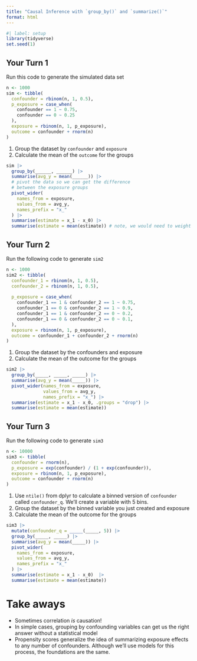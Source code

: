 ```yaml
---
title: "Causal Inference with `group_by()` and `summarize()`"
format: html
---
```


```r
#| label: setup
library(tidyverse)
set.seed(1)
```

## Your Turn 1

Run this code to generate the simulated data set

```r
n <- 1000 
sim <- tibble(
  confounder = rbinom(n, 1, 0.5),
  p_exposure = case_when(
    confounder == 1 ~ 0.75,
    confounder == 0 ~ 0.25
  ),
  exposure = rbinom(n, 1, p_exposure),
  outcome = confounder + rnorm(n)
)
```

1. Group the dataset by `confounder` and `exposure`
2. Calculate the mean of the `outcome` for the groups

```r
sim |>
  group_by(______, ______) |>
  summarise(avg_y = mean(______)) |>
  # pivot the data so we can get the difference
  # between the exposure groups
  pivot_wider(
    names_from = exposure,
    values_from = avg_y,  
    names_prefix = "x_"
  ) |>
  summarise(estimate = x_1 - x_0) |>
  summarise(estimate = mean(estimate)) # note, we would need to weight this if the confounder groups were not equal sized
```

## Your Turn 2

Run the following code to generate `sim2`

```r
n <- 1000
sim2 <- tibble(
  confounder_1 = rbinom(n, 1, 0.5),
  confounder_2 = rbinom(n, 1, 0.5), 
  
  p_exposure = case_when(
    confounder_1 == 1 & confounder_2 == 1 ~ 0.75,
    confounder_1 == 0 & confounder_2 == 1 ~ 0.9,
    confounder_1 == 1 & confounder_2 == 0 ~ 0.2,
    confounder_1 == 0 & confounder_2 == 0 ~ 0.1,
  ),
  exposure = rbinom(n, 1, p_exposure),
  outcome = confounder_1 + confounder_2 + rnorm(n) 
)
```

1. Group the dataset by the confounders and exposure
2. Calculate the mean of the outcome for the groups

```r
sim2 |>
  group_by(_____, _____, _____) |>
  summarise(avg_y = mean(_____)) |>
  pivot_wider(names_from = exposure,
              values_from = avg_y,  
              names_prefix = "x_") |>
  summarise(estimate = x_1 - x_0, .groups = "drop") |>
  summarise(estimate = mean(estimate))  
```

## Your Turn 3

Run the following code to generate `sim3`

```r
n <- 10000 
sim3 <- tibble(
  confounder = rnorm(n), 
  p_exposure = exp(confounder) / (1 + exp(confounder)),
  exposure = rbinom(n, 1, p_exposure),
  outcome = confounder + rnorm(n) 
)
```

1. Use `ntile()` from dplyr to calculate a binned version of `confounder` called `confounder_q`. We'll create a variable with 5 bins.
2. Group the dataset by the binned variable you just created and exposure
3. Calculate the mean of the outcome for the groups

```r
sim3 |>
  mutate(confounder_q = _____(_____, 5)) |>
  group_by(_____, _____) |>
  summarise(avg_y = mean(_____)) |>
  pivot_wider(
    names_from = exposure,
    values_from = avg_y,  
    names_prefix = "x_"
  ) |>
  summarise(estimate = x_1 - x_0)  |>
  summarise(estimate = mean(estimate))  
```

# Take aways

* Sometimes correlation *is* causation!
* In simple cases, grouping by confounding variables can get us the right answer without a statistical model
* Propensity scores generalize the idea of summarizing exposure effects to any number of confounders. Although we'll use models for this process, the foundations are the same.
